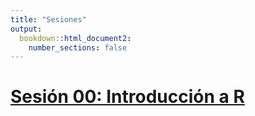 ```yaml
---
title: "Sesiones"
output:
  bookdown::html_document2:
    number_sections: false
---
```

# [Sesión 00: Introducción a R](sesiones/00-intro-r/00-intro-r.html) 

<!-- [*Taller 02: Supuestos de Regresión*](slides/taller02/taller02-slides.html) -->



<!-- <iframe src=slides/taller02/taller02-slides.html height="500" width="775"> -->
<!-- </iframe> -->


<!-- [*Taller 03: Variable moderadoras*](slides/taller03/taller03-slides.html) -->



<!-- <iframe src=slides/taller03/taller03-slides.html height="500" width="775"> -->
<!-- </iframe> -->



<!-- [*Taller 04: Regresión Multinivel*](slides/taller04/taller04-slides.html) -->

<!-- <iframe src=slides/taller04/taller04-slides.html height="500" width="775"> -->
<!-- </iframe> -->
